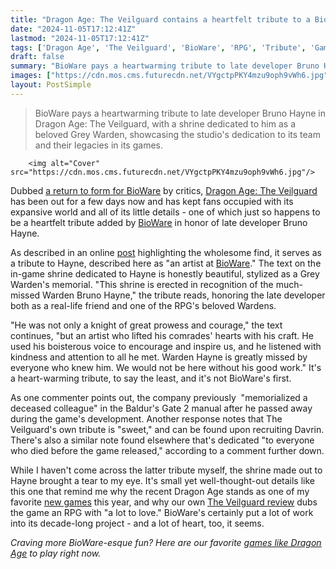 ```yaml
---
title: "Dragon Age: The Veilguard contains a heartfelt tribute to a BioWare developer, 'an artist who lifted his comrades' hearts with his craft'"
date: "2024-11-05T17:12:41Z"
lastmod: "2024-11-05T17:12:41Z"
tags: ['Dragon Age', 'The Veilguard', 'BioWare', 'RPG', 'Tribute', 'Game Development']
draft: false
summary: "BioWare pays a heartwarming tribute to late developer Bruno Hayne in Dragon Age: The Veilguard, with a shrine dedicated to him as a beloved Grey Warden, showcasing the studio's dedication to its team and their legacies in its games."
images: ["https://cdn.mos.cms.futurecdn.net/VYgctpPKY4mzu9oph9vWh6.jpg"]
layout: PostSimple
---
```

> BioWare pays a heartwarming tribute to late developer Bruno Hayne in Dragon Age: The Veilguard, with a shrine dedicated to him as a beloved Grey Warden, showcasing the studio's dedication to its team and their legacies in its games.


        <img alt="Cover" src="https://cdn.mos.cms.futurecdn.net/VYgctpPKY4mzu9oph9vWh6.jpg"/>
        
Dubbed [<u>a return to form for BioWare</u>](https://www.gamesradar.com/games/dragon-age/dragon-age-the-veilguard-lead-celebrates-seeing-one-of-his-biggest-goals-for-the-rpg-come-true-as-he-admits-it-was-the-greatest-privilege-and-hardest-dev-cycle-of-my-career/) by critics, [<u>Dragon Age: The Veilguard</u>](https://www.gamesradar.com/games/dragon-age/dragon-age-veilguard-guide/) has been out for a few days now and has kept fans occupied with its expansive world and all of its little details - one of which just so happens to be a heartfelt tribute added by [<u>BioWare</u>](https://www.gamesradar.com/tag/bioware/) in honor of late developer Bruno Hayne.

As described in an online [<u>post</u>](https://www.reddit.com/r/dragonage/comments/1givthl/no_dav_spoilers_bruno_was_a_friend_of_mine_an/?utm_source=share&utm_medium=web3x&utm_name=web3xcss&utm_term=1&utm_content=share_button) highlighting the wholesome find, it serves as a tribute to Hayne, described here as "an artist at [BioWare](https://www.gamesradar.com/tag/bioware/)." The text on the in-game shrine dedicated to Hayne is honestly beautiful, stylized as a Grey Warden's memorial. "This shrine is erected in recognition of the much-missed Warden Bruno Hayne," the tribute reads, honoring the late developer both as a real-life friend and one of the RPG's beloved Wardens.

"He was not only a knight of great prowess and courage," the text continues, "but an artist who lifted his comrades' hearts with his craft. He used his boisterous voice to encourage and inspire us, and he listened with kindness and attention to all he met. Warden Hayne is greatly missed by everyone who knew him. We would not be here without his good work." It's a heart-warming tribute, to say the least, and it's not BioWare's first.

As one commenter points out, the company previously  "memorialized a deceased colleague" in the Baldur's Gate 2 manual after he passed away during the game's development. Another response notes that The Veilguard's own tribute is "sweet," and can be found upon recruiting Davrin. There's also a similar note found elsewhere that's dedicated "to everyone who died before the game released," according to a comment further down.

While I haven't come across the latter tribute myself, the shrine made out to Hayne brought a tear to my eye. It's small yet well-thought-out details like this one that remind me why the recent Dragon Age stands as one of my favorite [<u>new games</u>](https://www.gamesradar.com/video-game-release-dates/) this year, and why our own [<u>The Veilguard review</u>](https://www.gamesradar.com/games/rpg/dragon-age-the-veilguard-review/) dubs the game an RPG with "a lot to love." BioWare's certainly put a lot of work into its decade-long project - and a lot of heart, too, it seems.

*Craving more BioWare-esque fun? Here are our favorite *[<u><em>games like Dragon Age</em></u>](https://www.gamesradar.com/games/dragon-age/games-like-dragon-age/)* to play right now.*
        